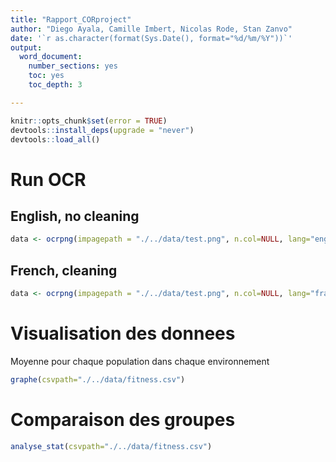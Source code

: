 ```yaml
---
title: "Rapport_CORproject"
author: "Diego Ayala, Camille Imbert, Nicolas Rode, Stan Zanvo"
date: '`r as.character(format(Sys.Date(), format="%d/%m/%Y"))`'
output: 
  word_document:
    number_sections: yes
    toc: yes
    toc_depth: 3

---
```



```r
knitr::opts_chunk$set(error = TRUE)
devtools::install_deps(upgrade = "never")
devtools::load_all()
```

# Run OCR
## English, no cleaning
```r

data <- ocrpng(impagepath = "./../data/test.png", n.col=NULL, lang="eng",  header=TRUE, cleaning=FALSE, outcsv="./../data/fitnessOCR.csv")

```
## French, cleaning
```r

data <- ocrpng(impagepath = "./../data/test.png", n.col=NULL, lang="fra",  header=TRUE, cleaning=TRUE, outcsv="./../data/fitnessOCR.csv")

```
# Visualisation des donnees

Moyenne pour chaque population dans chaque environnement
```r
graphe(csvpath="./../data/fitness.csv")
```

# Comparaison des groupes

```r
analyse_stat(csvpath="./../data/fitness.csv")
```

